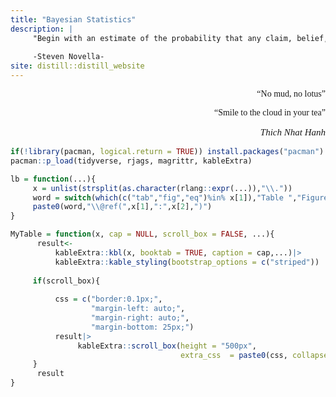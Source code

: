 ---
title: "Bayesian Statistics"
description: |
     "Begin with an estimate of the probability that any claim, belief, hypothesis is true, then look at any new data and update the probability given the new data."
     
     -Steven Novella-
site: distill::distill_website
---

<p style="font-family:papyrus;text-align: right;">"No mud, no lotus"</p>
<p style="font-family:papyrus;text-align: right;">"Smile to the cloud in your tea"</p>
<p style="font-family:papyrus; font-size:15px;text-align: right;" >_Thich Nhat Hanh_</p>


```{r setup, include=FALSE}
if(!library(pacman, logical.return = TRUE)) install.packages("pacman")
pacman::p_load(tidyverse, rjags, magrittr, kableExtra)

lb = function(...){
     x = unlist(strsplit(as.character(rlang::expr(...)),"\\."))
     word = switch(which(c("tab","fig","eq")%in% x[1]),"Table ","Figure ","Eq.")
     paste0(word,"\\@ref(",x[1],":",x[2],")")
}

MyTable = function(x, cap = NULL, scroll_box = FALSE, ...){
      result<-
          kableExtra::kbl(x, booktab = TRUE, caption = cap,...)|>
          kableExtra::kable_styling(bootstrap_options = c("striped"))
     
     if(scroll_box){
          
          css = c("border:0.1px;", 
                  "margin-left: auto;", 
                  "margin-right: auto;", 
                  "margin-bottom: 25px;")
          result|>  
               kableExtra::scroll_box(height = "500px",
                                      extra_css  = paste0(css, collapse = ""))
     }
      result
}
```